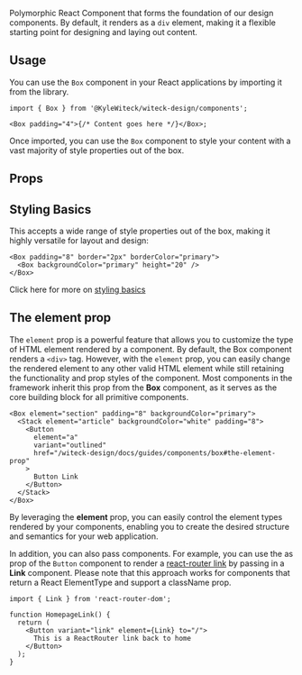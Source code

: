 
Polymorphic React Component that forms the foundation of our design components.
By default, it renders as a `div` element, making it a flexible starting point
for designing and laying out content.

## Usage

You can use the `Box` component in your React applications by importing it from
the library.

```tsx
import { Box } from '@KyleWiteck/witeck-design/components';

<Box padding="4">{/* Content goes here */}</Box>;
```

Once imported, you can use the `Box` component to style your content with a vast
majority of style properties out of the box.

## Props

<PropsTable />

## Styling Basics

This accepts a wide range of style properties out of the box, making it highly
versatile for layout and design:

```tsx live
<Box padding="8" border="2px" borderColor="primary">
  <Box backgroundColor="primary" height="20" />
</Box>
```

Click here for more on
[styling basics](/docs/guides/styles-and-theming/style-basics)

## The element prop

The `element` prop is a powerful feature that allows you to customize the type
of HTML element rendered by a component. By default, the Box component renders a
`<div>` tag. However, with the `element` prop, you can easily change the
rendered element to any other valid HTML element while still retaining the
functionality and prop styles of the component. Most components in the framework
inherit this prop from the **Box** component, as it serves as the core building
block for all primitive components.

```tsx live
<Box element="section" padding="8" backgroundColor="primary">
  <Stack element="article" backgroundColor="white" padding="8">
    <Button
      element="a"
      variant="outlined"
      href="/witeck-design/docs/guides/components/box#the-element-prop"
    >
      Button Link
    </Button>
  </Stack>
</Box>
```

By leveraging the **element** prop, you can easily control the element types
rendered by your components, enabling you to create the desired structure and
semantics for your web application.

In addition, you can also pass components. For example, you can use the as prop
of the `Button` component to render a
[react-router link](https://reactrouter.com/en/main/components/link) by passing
in a **Link** component. Please note that this approach works for components
that return a React ElementType and support a className prop.

```tsx
import { Link } from 'react-router-dom';

function HomepageLink() {
  return (
    <Button variant="link" element={Link} to="/">
      This is a ReactRouter link back to home
    </Button>
  );
}
```
